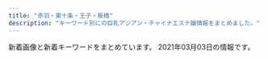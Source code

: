 ```yaml
---
title: "赤羽・東十条・王子・板橋"
description: "キーワード別にの巨乳アジアン・チャイナエステ嬢情報をまとめました。"
---
```


新着画像と新着キーワードをまとめています。
2021年03月03日の情報です。

<DmmAffiliateIns />
<KeywordTable
  shops={
    [
    {
        "station": "JR\u8d64\u7fbd\u99c5\u6771\u53e3",
        "img_links": [
            "http://angel-aroma.net/img/m2.jpg",
            "http://angel-aroma.net/img/m1.jpg",
            "http://angel-aroma.net/img/no.png",
            "http://angel-aroma.net/img/sta2.jpg",
            "http://angel-aroma.net/img/m5.jpg",
            "http://angel-aroma.net/img/m20.jpg",
            "http://angel-aroma.net/img/m4.jpg",
            "http://angel-aroma.net/img/sta5.jpg",
            "http://angel-aroma.net/img/m3.jpg",
            "http://angel-aroma.net/img/sta1.jpg",
            "http://angel-aroma.net/img/m30.jpg",
            "http://angel-aroma.net/img/stafft.jpg",
            "http://angel-aroma.net/img/sta3.jpg",
            "http://angel-aroma.net/img/m10.jpg",
            "http://angel-aroma.net/img/top.jpg",
            "http://angel-aroma.net/img/sta6.jpg",
            "http://angel-aroma.net/img/qr.jpg",
            "http://angel-aroma.net/img/m6.jpg"
        ],
        "name": "\u30c0\u30fc\u30ea\u30f3",
        "keywords": {
            "87": 2,
            "82": 2,
            "86": 4,
            "84": 2
        },
        "url": "http://angel-aroma.net/"
    },
    {
        "keywords": {
            "86": 4,
            "90": 2,
            "85": 9,
            "84": 4
        },
        "name": "Last Paradise \uff5e\u30e9\u30b9\u30c8\u30d1\u30e9\u30c0\u30a4\u30b9\uff5e",
        "station": "JR\u8d64\u7fbd\u99c5\u5357\u53e3",
        "img_links": [
            "http://lastpara.net/image/cast/cast_287_1_s.jpg",
            "http://lastpara.net/image/cast/cast_265_1_l.jpg",
            "http://lastpara.net/image/cast/cast_263_1_s.jpg",
            "http://lastpara.net/image/cast/cast_265_1_s.jpg",
            "http://lastpara.net/image/cast/cast_286_1_s.jpg",
            "http://lastpara.net/img/recuit.png",
            "http://lastpara.net/image/cast/cast_259_1_s.jpg",
            "http://lastpara.net/image/cast/cast_262_1_l.jpg",
            "http://lastpara.net/img/news-ttl.jpg",
            "http://lastpara.net/image/cast/cast_255_1_l.jpg",
            "http://lastpara.net/image/cast/cast_286_1_l.jpg",
            "http://lastpara.net/image/cast/cast_256_1_s.jpg",
            "http://lastpara.net/image/cast/cast_261_1_l.jpg",
            "http://lastpara.net/image/cast/cast_287_1_l.jpg",
            "http://lastpara.net/img/event/camp_top_02.jpg",
            "http://lastpara.net/image/cast/cast_256_1_l.jpg",
            "http://lastpara.net/image/cast/cast_259_1_l.jpg",
            "http://lastpara.net/image/cast/cast_263_1_l.jpg"
        ],
        "url": "http://lastpara.net/"
    },
    {
        "keywords": {
            "85": 6,
            "88": 12,
            "86": 18,
            "D": 36
        },
        "name": "\u5922\u3054",
        "url": "https://yumego.tyo.cm/",
        "img_links": [
            "https://yumego.tyo.cm/images/tit_twitter.png",
            "https://yumego.tyo.cm/images/tit_new.png",
            "https://yumego.tyo.cm/photos/sites/83/2020/12/2020120610415227.jpg",
            "https://yumego.tyo.cm/photos/sites/83/2020/12/2020120610415359.jpg",
            "https://yumego.tyo.cm/images/img_tel.png",
            "https://yumego.tyo.cm/images/tit_staff02.png",
            "https://yumego.tyo.cm/images/tit_therapist.png",
            "https://yumego.tyo.cm/images/room2.jpg",
            "https://yumego.tyo.cm/photos/sites/83/2020/12/2020120802122351.jpg",
            "https://yumego.tyo.cm/photos/sites/83/2020/12/2020120108205582.jpg",
            "https://yumego.tyo.cm/photos/sites/83/2020/12/2020120802122165.jpg",
            "https://yumego.tyo.cm/images/maining.jpg",
            "https://yumego.tyo.cm/photos/sites/83/2020/12/2020120108205259.jpg",
            "https://yumego.tyo.cm/images/room1.jpg",
            "https://yumego.tyo.cm/images/tit_staff01.png",
            "https://yumego.tyo.cm/photos/sites/83/2021/02/2021020212253138.jpg",
            "https://yumego.tyo.cm/images/sp_tit_twitter.png",
            "https://yumego.tyo.cm/photos/sites/83/2020/12/2020120108205393.jpg",
            "https://yumego.tyo.cm/images/room3.jpg",
            "https://yumego.tyo.cm/images/sp_tit_staff01.png",
            "https://yumego.tyo.cm/images/room4.jpg",
            "https://yumego.tyo.cm/images/sp_tit_therapist.png",
            "https://yumego.tyo.cm/images/sp_tit_staff02.png",
            "https://yumego.tyo.cm/images/sp_top.jpg",
            "https://yumego.tyo.cm/images/top.jpg",
            "https://yumego.tyo.cm/images/sp_tit_new.png",
            "https://yumego.tyo.cm/photos/sites/83/2020/12/2020120610415197.jpg",
            "https://yumego.tyo.cm/photos/sites/83/2020/12/2020120610415351.jpg"
        ],
        "station": "JR\u5341\u6761\u99c5\u5357\u53e3"
    },
    {
        "img_links": [
            "http://www.roserelaxation.info/upload/images/20170706_091357.jpg",
            "http://www.roserelaxation.info/upload/201708/1502280972.jpg",
            "http://www.roserelaxation.info/upload/201807/thumb/1531195952.jpg",
            "http://www.roserelaxation.info/upload/202007/1594636355.jpg",
            "http://www.roserelaxation.info/upload/202007/1594636246.jpg",
            "http://www.roserelaxation.info/upload/202008/1598846272.jpg",
            "http://www.roserelaxation.info/upload/201801/thumb/1517150493.jpg",
            "http://www.roserelaxation.info/upload/201807/thumb/1531195547.jpg",
            "http://www.roserelaxation.info/upload/202007/thumb/1594636684.jpg",
            "http://www.roserelaxation.info/upload/202007/thumb/1594636246.jpg",
            "http://www.roserelaxation.info/upload/201807/1531197286.jpg",
            "http://www.roserelaxation.info/upload/images/20171206_132823.jpg",
            "http://www.roserelaxation.info/upload/201712/1512155748.jpg",
            "http://www.roserelaxation.info/upload/202007/thumb_dis/1594636322.jpg",
            "http://www.roserelaxation.info/upload/202007/thumb/1594636355.jpg",
            "http://www.roserelaxation.info/upload/images/20171206_132919.jpg",
            "http://www.roserelaxation.info/upload/201801/1517150493.jpg",
            "http://www.roserelaxation.info/upload/images/20170613_104732.jpg",
            "http://www.roserelaxation.info/upload/202007/thumb_dis/1594636355.jpg",
            "http://www.roserelaxation.info/upload/201707/1499300573.jpg",
            "http://www.roserelaxation.info/upload/images/20171206_133002.jpg",
            "http://www.roserelaxation.info/upload/images/20171206_132851.jpg",
            "http://www.roserelaxation.info/upload/images/20170525_102731.jpg",
            "http://www.roserelaxation.info/upload/202007/1594636684.jpg",
            "http://www.roserelaxation.info/upload/images/20171214_032900.jpg",
            "http://www.roserelaxation.info/upload/201807/thumb_dis/1531195952.jpg",
            "http://www.roserelaxation.info/upload/202007/thumb_dis/1594636684.jpg",
            "http://www.roserelaxation.info/upload/201807/thumb_dis/1531197286.jpg",
            "http://www.roserelaxation.info/upload/201801/thumb_dis/1517150493.jpg",
            "http://www.roserelaxation.info/upload/202007/thumb_dis/1594636246.jpg",
            "http://www.roserelaxation.info/upload/201708/thumb_dis/1502280972.jpg",
            "http://www.roserelaxation.info/upload/201808/thumb_dis/1535596152.jpg",
            "http://www.roserelaxation.info/upload/201712/thumb/1512155748.jpg",
            "http://www.roserelaxation.info/upload/201712/thumb_dis/1512155748.jpg",
            "http://www.roserelaxation.info/upload/201807/1531195952.jpg",
            "http://www.roserelaxation.info/upload/201807/1531195547.jpg",
            "http://www.roserelaxation.info/upload/201807/thumb_dis/1531195547.jpg"
        ],
        "name": "Only one \uff5e\u30aa\u30f3\u30ea\u30fc\u30ef\u30f3\uff5e",
        "url": "http://www.roserelaxation.info/",
        "keywords": {},
        "station": "JR\u8d64\u7fbd\u99c5\u5357\u53e3"
    },
    {
        "name": "\u83ef\u8276",
        "img_links": [
            "http://ka-en.work/sp/img/botton.jpg",
            "http://ka-en.work/sp/img/t-r.jpg",
            "http://ka-en.work/sp/img/sys.jpg",
            "http://ka-en.work/sp/img/pic.jpg",
            "http://ka-en.work/sp/img/st7.jpg",
            "http://ka-en.work/sp/img/kanban.jpg",
            "http://ka-en.work/sp/img/time.jpg",
            "http://ka-en.work/img/botton2.jpg",
            "http://ka-en.work/sp/img/tel.jpg",
            "http://ka-en.work/sp/img/st8.jpg",
            "http://ka-en.work/img/botton.jpg",
            "http://ka-en.work/img/st9.jpg",
            "http://ka-en.work/img/st8.jpg",
            "http://ka-en.work/sp/img/p-6.jpg",
            "http://ka-en.work/img/s10.jpg",
            "http://ka-en.work/img/s2.jpg",
            "http://ka-en.work/img/st3.jpg",
            "http://ka-en.work/img/st2.jpg",
            "http://ka-en.work/img/acc5.jpg",
            "http://ka-en.work/sp/img/cam.jpg",
            "http://ka-en.work/img/botton5.jpg",
            "http://ka-en.work/sp/img/tit.jpg",
            "http://ka-en.work/sp/img/acc2.jpg",
            "http://ka-en.work/img/kanban.jpg",
            "http://ka-en.work/img/st7.jpg",
            "http://ka-en.work/img/s6.jpg",
            "http://ka-en.work/img/acc3.jpg",
            "http://ka-en.work/sp/img/t-o.jpg",
            "http://ka-en.work/img/st1.jpg",
            "http://ka-en.work/img/s3.jpg",
            "http://ka-en.work/img/st6.jpg",
            "http://ka-en.work/sp/img/st2.jpg",
            "http://ka-en.work/sp/img/acc4.jpg",
            "http://ka-en.work/sp/img/t-a.jpg",
            "http://ka-en.work/img/fla-1.jpg",
            "http://ka-en.work/sp/img/p-10.jpg",
            "http://ka-en.work/sp/img/pc.jpg",
            "http://ka-en.work/img/acc1.jpg",
            "http://ka-en.work/img/foot.jpg",
            "http://ka-en.work/sp/img/st10.jpg",
            "http://ka-en.work/img/fla-3.jpg",
            "http://ka-en.work/sp/img/t-t.jpg",
            "http://ka-en.work/sp/img/acc5.jpg",
            "http://ka-en.work/img/botton4.jpg",
            "http://ka-en.work/img/st10.jpg",
            "http://ka-en.work/sp/img/t-s.jpg",
            "http://ka-en.work/sp/img/p-9.jpg",
            "http://ka-en.work/img/head.jpg",
            "http://ka-en.work/img/acc2.jpg",
            "http://ka-en.work/img/acc4.jpg",
            "http://ka-en.work/sp/img/acc1.jpg",
            "http://ka-en.work/sp/img/st9.jpg",
            "http://ka-en.work/img/s7.jpg",
            "http://ka-en.work/img/mo.png",
            "http://ka-en.work/sp/img/info.jpg",
            "http://ka-en.work/img/s9.jpg",
            "http://ka-en.work/img/botton3.jpg",
            "http://ka-en.work/sp/img/st6.jpg",
            "http://ka-en.work/img/s4.jpg",
            "http://ka-en.work/img/fla-2.jpg",
            "http://ka-en.work/sp/img/add.jpg",
            "http://ka-en.work/sp/img/st1.jpg",
            "http://ka-en.work/sp/img/st3.jpg",
            "http://ka-en.work/sp/img/acc3.jpg",
            "http://ka-en.work/img/st4.jpg",
            "http://ka-en.work/img/botton6.jpg",
            "http://ka-en.work/sp/img/st4.jpg"
        ],
        "station": "JR\u8d64\u7fbd\u99c5\u6771\u53e3",
        "keywords": {
            "87": 1,
            "88": 2,
            "E": 3,
            "C": 17,
            "86": 2,
            "D": 5,
            "85": 12,
            "84": 1
        },
        "url": "http://ka-en.work/"
    },
    {
        "station": "JR\u8d64\u7fbd\u99c5\u5357\u6539\u672d\u53e3(\u6771)",
        "url": "http://esthe-japan.work/flower/",
        "keywords": {
            "87": 3,
            "89": 3,
            "\u30bb\u30af\u30b7\u30fc": 6,
            "98": 1,
            "88": 3
        },
        "name": "FLOWER",
        "img_links": [
            "http://esthe-japan.work/flower/upload/202004/1588153474.png"
        ]
    },
    {
        "img_links": [
            "http://shanshan-esthe.com/img/sta14.jpg",
            "http://shanshan-esthe.com/img/no.png",
            "http://shanshan-esthe.com/img/st16.jpg",
            "http://shanshan-esthe.com/img/st14.jpg",
            "http://shanshan-esthe.com/img/sta0.jpg"
        ],
        "name": "\u9999\u9999",
        "keywords": {
            "D": 2,
            "86": 2
        },
        "station": "JR\u6771\u5341\u6761\u99c5\u5317\u53e3",
        "url": "http://shanshan-esthe.com/"
    },
    {
        "station": "\u8d64\u7fbd\u5ca9\u6df5\u99c52\u756a\u51fa\u53e3",
        "img_links": [
            "http://www.goodtime.iesjp.com/images/m-top-right03.jpg",
            "http://www.goodtime.iesjp.com/images/m-yejiao.jpg",
            "http://www.goodtime.iesjp.com/photo_news/upimg/43415603819cc9fd0d_1.jpg",
            "http://www.goodtime.iesjp.com/images/m-top-right02.jpg",
            "http://www.goodtime.iesjp.com/images/m-top-right01.jpg",
            "http://www.goodtime.iesjp.com/photo_news/upimg/529386029caabbb08f_0.jpg",
            "http://www.goodtime.iesjp.com/images/top-left01.jpg",
            "http://www.goodtime.iesjp.com/files/005.jpg",
            "http://www.goodtime.iesjp.com/files/004.jpg",
            "http://www.goodtime.iesjp.com/images/m-head.jpg",
            "http://www.goodtime.iesjp.com/images/m-top03.jpg",
            "http://www.goodtime.iesjp.com/photo_news/upimg/20911603de0e3ad912_0.jpg",
            "http://www.goodtime.iesjp.com/files/002.jpg",
            "http://www.goodtime.iesjp.com/images/m-top-right04.jpg",
            "http://www.goodtime.iesjp.com/images/m-top02.jpg",
            "http://www.goodtime.iesjp.com/images/call.png",
            "http://www.goodtime.iesjp.com/images/m-left.jpg",
            "http://www.goodtime.iesjp.com/images/m-right.jpg",
            "http://www.goodtime.iesjp.com/files/003.jpg",
            "http://www.goodtime.iesjp.com/photo_news/upimg/39901600bd6533312b_0.jpg"
        ],
        "name": "GOOD TIME",
        "keywords": {
            "D": 6,
            "C": 2,
            "87": 6,
            "83": 2
        },
        "url": "http://www.goodtime.iesjp.com/"
    },
    {
        "keywords": {
            "85": 1,
            "87": 1,
            "C": 1,
            "D": 3,
            "89": 1,
            "E": 2,
            "86": 2,
            "84": 1
        },
        "station": "JR\u8d64\u7fbd\u99c5\u6771\u53e3",
        "url": "http://www.e-baby.work/",
        "img_links": [
            "http://www.e-baby.work/img/all/loader.png",
            "http://www.e-baby.work/staff/karen1.jpg",
            "http://www.e-baby.work/staff/yuka1.jpg",
            "http://www.e-baby.work/staff/rina1.jpg",
            "http://www.e-baby.work/staff/kumic.jpg",
            "http://www.e-baby.work/staff/haru1.jpg",
            "http://www.e-baby.work/staff/maya1.jpg",
            "http://www.e-baby.work/staff/kumi1.jpg",
            "http://www.e-baby.work/img/all/icon2.png"
        ],
        "name": "\u30a2\u30a4\u30ea\u30b9"
    },
    {
        "station": "JR\u6771\u5341\u6761\u99c5\u5317\u53e3",
        "keywords": {},
        "name": "Love Sea",
        "url": "https://higashijujo-mensesthe.com/",
        "img_links": [
            "https://higashijujo-mensesthe.com/room/room-l2.jpg",
            "https://higashijujo-mensesthe.com/2019/08/22/runa-s1.jpg",
            "https://higashijujo-mensesthe.com/menu/gallery.png",
            "https://higashijujo-mensesthe.com/images/footer-r.png",
            "https://higashijujo-mensesthe.com/staff/kimi-s1.jpg",
            "https://higashijujo-mensesthe.com/icon/facebook.png",
            "https://higashijujo-mensesthe.com/images/header3.png",
            "https://higashijujo-mensesthe.com/staff/kimi-l1.jpg",
            "https://higashijujo-mensesthe.com/2019/08/10/kimi-s1.jpg",
            "https://higashijujo-mensesthe.com/button/blog.png",
            "https://higashijujo-mensesthe.com/2019/08/23/satomi-s1.jpg",
            "https://higashijujo-mensesthe.com/images/flower.png",
            "https://higashijujo-mensesthe.com/staff/runa-l1.jpg",
            "https://higashijujo-mensesthe.com/room/esthe1.jpg",
            "https://higashijujo-mensesthe.com/room/esthe2.jpg",
            "https://higashijujo-mensesthe.com/images/qrcode.png",
            "https://higashijujo-mensesthe.com/room/room-l4.jpg",
            "https://higashijujo-mensesthe.com/images/main-sp.jpg",
            "https://higashijujo-mensesthe.com/menu/blog.png",
            "https://higashijujo-mensesthe.com/menu/home.png",
            "https://higashijujo-mensesthe.com/staff/kimi-l2.jpg",
            "https://higashijujo-mensesthe.com/2019/10/21/rika-s1.jpg",
            "https://higashijujo-mensesthe.com/images/main1.jpg",
            "https://higashijujo-mensesthe.com/icon/twitter.png",
            "https://higashijujo-mensesthe.com/room/room-l1.jpg",
            "https://higashijujo-mensesthe.com/button/staff.png",
            "https://higashijujo-mensesthe.com/images/footer-l.png",
            "https://higashijujo-mensesthe.com/staff/rika-s1.jpg",
            "https://higashijujo-mensesthe.com/icon/line.png",
            "https://higashijujo-mensesthe.com/button/home.png",
            "https://higashijujo-mensesthe.com/staff/rika-l1.jpg",
            "https://higashijujo-mensesthe.com/room/esthe3.jpg",
            "https://higashijujo-mensesthe.com/staff/lime-l1.jpg",
            "https://higashijujo-mensesthe.com/icon/yelp.png",
            "https://higashijujo-mensesthe.com/room/room-l3.jpg",
            "https://higashijujo-mensesthe.com/menu/info.png",
            "https://higashijujo-mensesthe.com/images/clear.png",
            "https://higashijujo-mensesthe.com/staff/satomi-l1.jpg",
            "https://higashijujo-mensesthe.com/staff/satomi-s1.jpg",
            "https://higashijujo-mensesthe.com/menu/friend.png",
            "https://higashijujo-mensesthe.com/staff/runa-s1.jpg",
            "https://higashijujo-mensesthe.com/images/camp.jpg",
            "https://higashijujo-mensesthe.com/staff/kimi-s2.jpg",
            "https://higashijujo-mensesthe.com/staff/lime-s1.jpg",
            "https://higashijujo-mensesthe.com/2020/02/29/lime-s1.jpg"
        ]
    },
    {
        "url": "http://www.darling.esjp.info/",
        "img_links": [
            "http://www.darling.esjp.info/files/007.jpg",
            "http://www.darling.esjp.info/files/002.jpg",
            "http://www.darling.esjp.info/img/tel.png",
            "http://www.darling.esjp.info/img/nav-005.png",
            "http://www.darling.esjp.info/files/008.jpg",
            "http://www.darling.esjp.info/files/003.jpg",
            "http://www.darling.esjp.info/img/top01.png",
            "http://www.darling.esjp.info/img/nav-004.png",
            "http://www.darling.esjp.info/img/stt.jpg",
            "http://www.darling.esjp.info/files/001.jpg",
            "http://www.darling.esjp.info/img/stb.jpg",
            "http://www.darling.esjp.info/img/nav-002.png",
            "http://www.darling.esjp.info/img/nav-003.png",
            "http://www.darling.esjp.info/img/nav-001.png",
            "http://www.darling.esjp.info/img/nav-006.png"
        ],
        "station": "JR\u8d64\u7fbd\u99c5\u5357\u53e3",
        "keywords": {
            "87": 4,
            "86": 1,
            "D": 5
        },
        "name": "Darling \uff5e\u30c0\u30fc\u30ea\u30f3\uff5e"
    },
    {
        "station": "JR\u8d64\u7fbd\u99c5",
        "keywords": {},
        "url": "http://kissyourelax.xyz/",
        "name": "Kiss you",
        "img_links": [
            "http://kissyourelax.xyz/uploads/200812/1-200Q212540D24.jpg",
            "http://kissyourelax.xyz/img/botton.jpg",
            "http://kissyourelax.xyz/uploads/190422/1-1Z422144244F3.jpg",
            "http://kissyourelax.xyz/uploads/190625/1-1Z625203Q3N2.jpg",
            "http://kissyourelax.xyz/uploads/190426/1-1Z4261G1591I.jpg",
            "http://kissyourelax.xyz/uploads/200929/1-200929125H1111.jpg",
            "http://kissyourelax.xyz/uploads/200929/1-200929125F62K.jpg",
            "http://kissyourelax.xyz/uploads/191129/1-191129154603T5.jpg",
            "http://kissyourelax.xyz/uploads/200812/1-200Q2125423452.jpg",
            "http://kissyourelax.xyz/uploads/190422/1-1Z42214343N22.jpg",
            "http://kissyourelax.xyz/uploads/190802/1-1ZP20P91YN.jpg",
            "http://kissyourelax.xyz/uploads/190712/1-1ZG2111A3147.jpg",
            "http://kissyourelax.xyz/uploads/190514/1-1Z5140R044351.jpg",
            "http://kissyourelax.xyz/uploads/190514/1-1Z5140R02A31.jpg",
            "http://kissyourelax.xyz/uploads/190426/1-1Z4261G229208.jpg",
            "http://kissyourelax.xyz/uploads/191213/1-1912131550052E.jpg",
            "http://kissyourelax.xyz/uploads/190920/1-1Z9200Z645220.jpg",
            "http://kissyourelax.xyz/uploads/191213/1-19121315493M58.jpg",
            "http://kissyourelax.xyz/uploads/190802/1-1ZP20P930U4.jpg",
            "http://kissyourelax.xyz/uploads/190426/1-1Z4261G221600.jpg",
            "http://kissyourelax.xyz/uploads/190422/1-1Z422143352a6.jpg",
            "http://kissyourelax.xyz/uploads/190625/1-1Z625204313L6.jpg",
            "http://kissyourelax.xyz/img/s0.png",
            "http://kissyourelax.xyz/uploads/190712/1-1ZG2111F3448.jpg"
        ]
    },
    {
        "keywords": {
            "\u30bb\u30af\u30b7\u30fc": 5
        },
        "url": "http://www.crossu.xyz/",
        "name": "\u685c\u306e\u604b",
        "img_links": [
            "http://www.crossu.xyz/templets/default/picture/interior_t.jpg",
            "http://www.crossu.xyz/templets/default/picture/head.jpg",
            "http://www.crossu.xyz/uploads/191129/1-19112914393CK.jpg",
            "http://www.crossu.xyz/uploads/180620/1-1P62010193X63.jpg",
            "http://www.crossu.xyz/templets/default/picture/staff_t.jpg",
            "http://www.crossu.xyz/uploads/200528/1-20052Q52142229.jpg",
            "http://www.crossu.xyz/templets/default/picture/news.jpg",
            "http://www.crossu.xyz/uploads/181211/1-1Q2111433162D.jpg",
            "http://www.crossu.xyz/uploads/180621/1-1P621101232H4.jpg",
            "http://www.crossu.xyz/uploads/190924/1-1Z9241056212J.jpg",
            "http://www.crossu.xyz/uploads/allimg/180620/1-1P6201013133b.jpg",
            "http://www.crossu.xyz/templets/default/picture/rec1.png",
            "http://www.crossu.xyz/uploads/180620/1-1P62010154K00.png",
            "http://www.crossu.xyz/uploads/191119/1-19111915043V27.jpg"
        ],
        "station": "JR\u738b\u5b50\u99c5\u5317\u53e3"
    },
    {
        "img_links": [
            "http://flower.este88.com/gals/emi1.jpg",
            "http://flower.este88.com/i/images/access7.jpg",
            "http://flower.este88.com/images/m02.jpg",
            "http://flower.este88.com/gals/riri1.jpg",
            "http://flower.este88.com/images/m03.jpg",
            "http://flower.este88.com/gals/moe1.jpg",
            "http://flower.este88.com/images/m05.jpg",
            "http://flower.este88.com/i/images/access2.jpg",
            "http://flower.este88.com/gals/haruka1.jpg",
            "http://flower.este88.com/i/images/access5.jpg",
            "http://flower.este88.com/images/m04.jpg",
            "http://flower.este88.com/images/dot.png",
            "http://flower.este88.com/i/images/access3.jpg",
            "http://flower.este88.com/images/kp01.jpg",
            "http://flower.este88.com/i/images/access1.jpg",
            "http://flower.este88.com/gals/erika1.jpg",
            "http://flower.este88.com/gals/yuuna1.jpg",
            "http://flower.este88.com/i/images/access6.jpg",
            "http://flower.este88.com/images/m01.jpg",
            "http://flower.este88.com/i/images/access4.jpg",
            "http://flower.este88.com/images/img1.jpg"
        ],
        "name": "Flower",
        "station": "JR\u8d64\u7fbd\u99c5\u5357\u53e3",
        "keywords": {},
        "url": "http://flower.este88.com/"
    },
    {
        "img_links": [
            "http://esthe-taiwanaroma.com/img/head_img.png",
            "http://esthe-taiwanaroma.com/img/pagetop.png",
            "http://esthe-taiwanaroma.com/img/mami03.png",
            "http://esthe-taiwanaroma.com/img/topbg02.jpg",
            "http://esthe-taiwanaroma.com/img/mask01.jpg",
            "http://esthe-taiwanaroma.com/img/photo_01.jpg",
            "http://esthe-taiwanaroma.com/img/mask03.jpg",
            "http://esthe-taiwanaroma.com/img/mask02.jpg",
            "http://esthe-taiwanaroma.com/img/mask05.jpg",
            "http://esthe-taiwanaroma.com/img/corona-4.jpg",
            "http://esthe-taiwanaroma.com/img/sara002.jpg",
            "http://esthe-taiwanaroma.com/img/mami.jpg",
            "http://esthe-taiwanaroma.com/img/yuki.jpg",
            "http://esthe-taiwanaroma.com/img/corona-2.jpg",
            "http://esthe-taiwanaroma.com/img/corona-3.jpg",
            "http://esthe-taiwanaroma.com/img/tel_img.png",
            "http://esthe-taiwanaroma.com/img/mask04.jpg",
            "http://esthe-taiwanaroma.com/img/sara2.jpg",
            "http://esthe-taiwanaroma.com/img/kaori2.jpg",
            "http://esthe-taiwanaroma.com/img/miki.jpg",
            "http://esthe-taiwanaroma.com/img/anna.png",
            "http://esthe-taiwanaroma.com/img/reina3.jpg",
            "http://esthe-taiwanaroma.com/img/ami.jpg",
            "http://esthe-taiwanaroma.com/img/corona-5.jpg",
            "http://esthe-taiwanaroma.com/img/hina.jpg",
            "http://esthe-taiwanaroma.com/img/emi001.jpg"
        ],
        "name": "\u53f0\u6e7e\u30a2\u30ed\u30de",
        "station": "JR\u8d64\u7fbd\u99c5\u5357\u53e3",
        "keywords": {},
        "url": "http://esthe-taiwanaroma.com/"
    },
    {
        "url": "http://oji.pink/",
        "img_links": [
            "http://oji.pink/images/top.jpg",
            "http://oji.pink/images/yuki.jpg",
            "http://oji.pink/images/r1.jpg",
            "http://oji.pink/images/mobile.jpg",
            "http://oji.pink/images/zi_link.png",
            "http://oji.pink/images/g1.jpg",
            "http://oji.pink/images/g2.jpg",
            "http://oji.pink/images/g5.jpg",
            "http://oji.pink/images/r4.jpg",
            "http://oji.pink/images/g0.jpg",
            "http://oji.pink/images/1.png",
            "http://oji.pink/images/aki.jpg",
            "http://oji.pink/images/3.png",
            "http://oji.pink/images/zi_staff.png",
            "http://oji.pink/images/r3.jpg",
            "http://oji.pink/images/r2.jpg",
            "http://oji.pink/images/g7.jpg",
            "http://oji.pink/images/new1.jpg"
        ],
        "name": "\u7f8e\u5065",
        "keywords": {
            "C": 15
        },
        "station": "JR\u738b\u5b50\u99c5\u5317\u53e3"
    },
    {
        "station": "JR\u8d64\u7fbd\u99c5\u897f\u53e3",
        "url": "http://www.cocosia.work/",
        "name": "Cocosia \uff5e\u30b3\u30b3\u30b7\u30a2\uff5e",
        "img_links": [
            "http://www.cocosia.work/img/i_tel.png",
            "http://www.cocosia.work/img/int3.jpg",
            "http://www.cocosia.work/img/bn_howto.jpg",
            "http://www.cocosia.work/staff/mao.jpg",
            "http://www.cocosia.work/img/int2.jpg",
            "http://www.cocosia.work/staff/yuyu.jpg",
            "http://www.cocosia.work/img/concept.jpg",
            "http://www.cocosia.work/staff/riya1.jpg",
            "http://www.cocosia.work/staff/mao1.jpg",
            "http://www.cocosia.work/staff/riya.jpg",
            "http://www.cocosia.work/staff/mika.jpg",
            "http://www.cocosia.work/staff/rea.jpg",
            "http://www.cocosia.work/img/int2_sp.jpg",
            "http://www.cocosia.work/img/header_info.png",
            "http://www.cocosia.work/staff/hina1.jpg",
            "http://www.cocosia.work/img/int3_sp.jpg",
            "http://www.cocosia.work/staff/mika1.jpg",
            "http://www.cocosia.work/img/bn_contact_sp.jpg",
            "http://www.cocosia.work/img/bn_contact.jpg",
            "http://www.cocosia.work/staff/rea1.jpg",
            "http://www.cocosia.work/img/int1.jpg",
            "http://www.cocosia.work/img/int1_sp.jpg",
            "http://www.cocosia.work/staff/hina.jpg",
            "http://www.cocosia.work/img/concept_sp.jpg",
            "http://www.cocosia.work/staff/yuyu1.jpg",
            "http://www.cocosia.work/img/bn_howto_sp.jpg"
        ],
        "keywords": {
            "C": 15,
            "87": 6,
            "85": 2,
            "86": 8,
            "D": 10,
            "E": 6
        }
    },
    {
        "keywords": {},
        "station": "\u5c3e\u4e45\u99c5",
        "url": "http://e-yuri.work/",
        "img_links": [
            "http://e-yuri.work/images/s1.png",
            "http://e-yuri.work/img/ayumi1.jpg",
            "http://e-yuri.work/images/3.jpg",
            "http://e-yuri.work/images/rec2.jpg",
            "http://e-yuri.work/images/int1.jpg",
            "http://e-yuri.work/images/sys.jpg",
            "http://e-yuri.work/images/interior_t.jpg",
            "http://e-yuri.work/images/tg.jpg",
            "http://e-yuri.work/images/1.jpg",
            "http://e-yuri.work/images/ac1.jpg",
            "http://e-yuri.work/images/int2.jpg",
            "http://e-yuri.work/img/karina1.jpg",
            "http://e-yuri.work/images/2.jpg",
            "http://e-yuri.work/img/yuyu1.jpg",
            "http://e-yuri.work/images/head.jpg",
            "http://e-yuri.work/staff/ayumi.jpg",
            "http://e-yuri.work/images/staff_t.jpg",
            "http://e-yuri.work/images/rec1.jpg",
            "http://e-yuri.work/images/news.jpg",
            "http://e-yuri.work/staff/karina.jpg",
            "http://e-yuri.work/staff/yuyu.jpg"
        ],
        "name": "\u5f69\u8679"
    },
    {
        "keywords": {},
        "url": "http://tenpo5.iest.info/",
        "img_links": [],
        "station": "JR\u738b\u5b50\u99c5\u5317\u53e3",
        "name": "\u3084\u3059\u3089\u304e"
    },
    {
        "url": "http://www.l-yuri.work/",
        "keywords": {},
        "station": "\u84ee\u6839\u99c5\u6771\u53e3",
        "img_links": [
            "http://www.l-yuri.work/images/3.png",
            "http://www.l-yuri.work/staff/emi.jpg",
            "http://www.l-yuri.work/img/yuki1.jpg",
            "http://www.l-yuri.work/images/staff_t.jpg",
            "http://www.l-yuri.work/images/4.png",
            "http://www.l-yuri.work/staff/yuki.jpg",
            "http://www.l-yuri.work/images/interior_t.jpg",
            "http://www.l-yuri.work/img/aki1.jpg",
            "http://www.l-yuri.work/images/head.jpg",
            "http://www.l-yuri.work/images/s1.png",
            "http://www.l-yuri.work/images/h_line.jpg",
            "http://www.l-yuri.work/images/sys.png",
            "http://www.l-yuri.work/staff/aki.jpg",
            "http://www.l-yuri.work/images/int2.png",
            "http://www.l-yuri.work/img/rina1.jpg",
            "http://www.l-yuri.work/images/1.png",
            "http://www.l-yuri.work/img/emi1.jpg",
            "http://www.l-yuri.work/images/int1.png",
            "http://www.l-yuri.work/staff/rina.jpg",
            "http://www.l-yuri.work/images/mobile.jpg",
            "http://www.l-yuri.work/images/tg.jpg",
            "http://www.l-yuri.work/images/2.png",
            "http://www.l-yuri.work/images/tel.jpg",
            "http://www.l-yuri.work/images/news.png"
        ],
        "name": "\u767e\u5408"
    }
]
}
/>
<DmmAffiliateScript />
